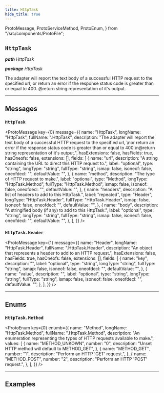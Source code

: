 ```yaml
---
title: HttpTask
hide_title: true
---
```


  ProtoMessage,
  ProtoServiceMethod,
  ProtoEnum,
} from "/src/components/ProtoFile";

## `HttpTask`

_**path** HttpTask_

_**package** HttpTask_

The adapter will report the text body of a successful HTTP request to the
specified url, or return an error if the response status code is greater than or
equal to 400. @return string representation of it's output.

---

## Messages

### `HttpTask`

<ProtoMessage
  key={0}
  message={{
    name: "HttpTask",
    longName: "HttpTask",
    fullName: ".HttpTask",
    description:
      "The adapter will report the text body of a successful HTTP request to the specified url, \nor return an error if the response status code is greater than or equal to 400.\n@return string representation of it's output.",
    hasExtensions: false,
    hasFields: true,
    hasOneofs: false,
    extensions: [],
    fields: [
      {
        name: "url",
        description:
          "A string containing the URL to direct this HTTP request to.",
        label: "optional",
        type: "string",
        longType: "string",
        fullType: "string",
        ismap: false,
        isoneof: false,
        oneofdecl: "",
        defaultValue: "",
      },
      {
        name: "method",
        description: "The type of HTTP request to make.",
        label: "optional",
        type: "Method",
        longType: "HttpTask.Method",
        fullType: "HttpTask.Method",
        ismap: false,
        isoneof: false,
        oneofdecl: "",
        defaultValue: "",
      },
      {
        name: "headers",
        description: "A list of headers to add to this HttpTask.",
        label: "repeated",
        type: "Header",
        longType: "HttpTask.Header",
        fullType: "HttpTask.Header",
        ismap: false,
        isoneof: false,
        oneofdecl: "",
        defaultValue: "",
      },
      {
        name: "body",
        description: "A stringified body (if any) to add to this HttpTask.",
        label: "optional",
        type: "string",
        longType: "string",
        fullType: "string",
        ismap: false,
        isoneof: false,
        oneofdecl: "",
        defaultValue: "",
      },
    ],
  }}
/>

### `HttpTask.Header`

<ProtoMessage
  key={1}
  message={{
    name: "Header",
    longName: "HttpTask.Header",
    fullName: ".HttpTask.Header",
    description:
      "An object that represents a header to add to an HTTP request.",
    hasExtensions: false,
    hasFields: true,
    hasOneofs: false,
    extensions: [],
    fields: [
      {
        name: "key",
        description: "",
        label: "optional",
        type: "string",
        longType: "string",
        fullType: "string",
        ismap: false,
        isoneof: false,
        oneofdecl: "",
        defaultValue: "",
      },
      {
        name: "value",
        description: "",
        label: "optional",
        type: "string",
        longType: "string",
        fullType: "string",
        ismap: false,
        isoneof: false,
        oneofdecl: "",
        defaultValue: "",
      },
    ],
  }}
/>

---

## Enums

### `HttpTask.Method`

<ProtoEnum
  key={0}
  enumb={{
    name: "Method",
    longName: "HttpTask.Method",
    fullName: ".HttpTask.Method",
    description:
      "An enumeration representing the types of HTTP requests available to make.",
    values: [
      {
        name: "METHOD_UNKOWN",
        number: "0",
        description: "Unset HTTP method will default to METHOD_GET",
      },
      {
        name: "METHOD_GET",
        number: "1",
        description: "Perform an HTTP 'GET' request.",
      },
      {
        name: "METHOD_POST",
        number: "2",
        description: "Perform an HTTP 'POST' request.",
      },
    ],
  }}
/>

---

## Examples


<HttpTaskExamples />
